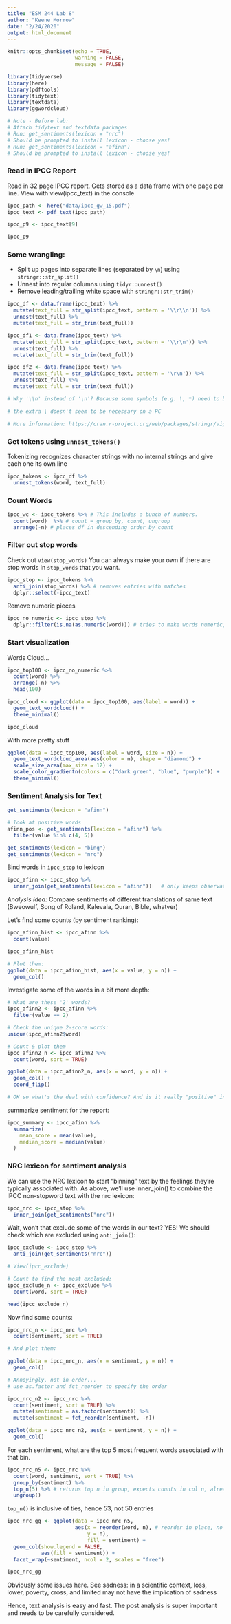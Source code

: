 ```yaml
---
title: "ESM 244 Lab 8"
author: "Keene Morrow"
date: "2/24/2020"
output: html_document
---
```


```r
knitr::opts_chunk$set(echo = TRUE,
                      warning = FALSE,
                      message = FALSE)

library(tidyverse)
library(here)
library(pdftools)
library(tidytext)
library(textdata) 
library(ggwordcloud)

# Note - Before lab:
# Attach tidytext and textdata packages
# Run: get_sentiments(lexicon = "nrc")
# Should be prompted to install lexicon - choose yes!
# Run: get_sentiments(lexicon = "afinn")
# Should be prompted to install lexicon - choose yes!
```

### Read in IPCC Report

Read in 32 page IPCC report.  Gets stored as a data frame with one page per line.
View with view(ipcc_text) in the console

```r
ipcc_path <- here("data/ipcc_gw_15.pdf")
ipcc_text <- pdf_text(ipcc_path)

ipcc_p9 <- ipcc_text[9]

ipcc_p9
```


### Some wrangling:

- Split up pages into separate lines (separated by `\n`) using `stringr::str_split()`
- Unnest into regular columns using `tidyr::unnest()`
- Remove leading/trailing white space with `stringr::str_trim()`

```r
ipcc_df <- data.frame(ipcc_text) %>% 
  mutate(text_full = str_split(ipcc_text, pattern = '\\r\\n')) %>% 
  unnest(text_full) %>% 
  mutate(text_full = str_trim(text_full)) 

ipcc_df1 <- data.frame(ipcc_text) %>% 
  mutate(text_full = str_split(ipcc_text, pattern = '\\r\n')) %>% 
  unnest(text_full) %>% 
  mutate(text_full = str_trim(text_full))

ipcc_df2 <- data.frame(ipcc_text) %>% 
  mutate(text_full = str_split(ipcc_text, pattern = '\r\n')) %>% 
  unnest(text_full) %>% 
  mutate(text_full = str_trim(text_full)) 

# Why '\\n' instead of '\n'? Because some symbols (e.g. \, *) need to be called literally with a starting \ to escape the regular expression. For example, \\a for a string actually contains \a. So the string that represents the regular expression '\n' is actually '\\n'.

# the extra \ doesn't seem to be necessary on a PC

# More information: https://cran.r-project.org/web/packages/stringr/vignettes/regular-expressions.html
```

### Get tokens using `unnest_tokens()`

Tokenizing recognizes character strings with no internal strings and give each one its own line

```r
ipcc_tokens <- ipcc_df %>%
  unnest_tokens(word, text_full)
```

### Count Words
```r
ipcc_wc <- ipcc_tokens %>% # This includes a bunch of numbers.
  count(word)  %>% # count = group_by, count, ungroup
  arrange(-n) # places df in descending order by count

```

### Filter out stop words
Check out `view(stop_words)`
You can always make your own if there are stop words in `stop_words` that you want.

```r
ipcc_stop <- ipcc_tokens %>%
  anti_join(stop_words) %>% # removes entries with matches
  dplyr::select(-ipcc_text)
```

Remove numeric pieces
```r
ipcc_no_numeric <- ipcc_stop %>%
  dplyr::filter(is.na(as.numeric(word))) # tries to make words numeric, then filters for just the ones that are NA aka are words
```

### Start visualization

Words Cloud...
```r
ipcc_top100 <- ipcc_no_numeric %>%
  count(word) %>%
  arrange(-n) %>%
  head(100)

ipcc_cloud <- ggplot(data = ipcc_top100, aes(label = word)) +
  geom_text_wordcloud() +
  theme_minimal()

ipcc_cloud
```

With more pretty stuff
```r
ggplot(data = ipcc_top100, aes(label = word, size = n)) +
  geom_text_wordcloud_area(aes(color = n), shape = "diamond") +
  scale_size_area(max_size = 12) +
  scale_color_gradientn(colors = c("dark green", "blue", "purple")) +
  theme_minimal()
```

### Sentiment Analysis for Text

```r
get_sentiments(lexicon = "afinn")

# look at positive words
afinn_pos <- get_sentiments(lexicon = "afinn") %>%
  filter(value %in% c(4, 5))

get_sentiments(lexicon = "bing")
get_sentiments(lexicon = "nrc")
```

Bind words in `ipcc_stop` to lexicon

```r
ipcc_afinn <- ipcc_stop %>%
  inner_join(get_sentiments(lexicon = "afinn"))   # only keeps observations with a match across two data frames
```

*Analysis Idea:* Compare sentiments of different translations of same text (Bweowulf, Song of Roland, Kalevala, Quran, Bible, whatver) 

Let's find some counts (by sentiment ranking):
```r
ipcc_afinn_hist <- ipcc_afinn %>% 
  count(value)

ipcc_afinn_hist

# Plot them: 
ggplot(data = ipcc_afinn_hist, aes(x = value, y = n)) +
  geom_col()
```

Investigate some of the words in a bit more depth:
```r
# What are these '2' words?
ipcc_afinn2 <- ipcc_afinn %>% 
  filter(value == 2)
```

```r
# Check the unique 2-score words:
unique(ipcc_afinn2$word)

# Count & plot them
ipcc_afinn2_n <- ipcc_afinn2 %>% 
  count(word, sort = TRUE)

ggplot(data = ipcc_afinn2_n, aes(x = word, y = n)) +
  geom_col() +
  coord_flip()

# OK so what's the deal with confidence? And is it really "positive" in the emotion sense? 
```

summarize sentiment for the report: 
```r
ipcc_summary <- ipcc_afinn %>% 
  summarize(
    mean_score = mean(value),
    median_score = median(value)
  )
```

### NRC lexicon for sentiment analysis

We can use the NRC lexicon to start "binning" text by the feelings they're typically associated with. As above, we'll use inner_join() to combine the IPCC non-stopword text with the nrc lexicon: 

```r
ipcc_nrc <- ipcc_stop %>% 
  inner_join(get_sentiments("nrc"))
```

Wait, won't that exclude some of the words in our text? YES! We should check which are excluded using `anti_join()`:

```r
ipcc_exclude <- ipcc_stop %>% 
  anti_join(get_sentiments("nrc"))

# View(ipcc_exclude)

# Count to find the most excluded:
ipcc_exclude_n <- ipcc_exclude %>% 
  count(word, sort = TRUE)

head(ipcc_exclude_n)
```

Now find some counts: 
```r
ipcc_nrc_n <- ipcc_nrc %>% 
  count(sentiment, sort = TRUE)

# And plot them:

ggplot(data = ipcc_nrc_n, aes(x = sentiment, y = n)) +
  geom_col()

# Annoyingly, not in order...
# use as.factor and fct_reorder to specify the order

ipcc_nrc_n2 <- ipcc_nrc %>% 
  count(sentiment, sort = TRUE) %>%
  mutate(sentiment = as.factor(sentiment)) %>%
  mutate(sentiment = fct_reorder(sentiment, -n))

ggplot(data = ipcc_nrc_n2, aes(x = sentiment, y = n)) +
  geom_col()
```

For each sentiment, what are the top 5 most frequent words associated with that bin.

```r
ipcc_nrc_n5 <- ipcc_nrc %>%
  count(word, sentiment, sort = TRUE) %>%
  group_by(sentiment) %>%
  top_n(5) %>% # returns top n in group, expects counts in col n, already grouped
  ungroup()


```

`top_n()` is inclusive of ties, hence 53, not 50 entries

```r
ipcc_nrc_gg <- ggplot(data = ipcc_nrc_n5,
                      aes(x = reorder(word, n), # reorder in place, no factor needed
                          y = n),
                          fill = sentiment) +
  geom_col(show.legend = FALSE,
           aes(fill = sentiment)) +
  facet_wrap(~sentiment, ncol = 2, scales = "free")

ipcc_nrc_gg
```

Obviously some issues here.
See sadness: in a scientific context, loss, lower, poverty, cross, and limited may not have the implication of sadness

Hence, text analysis is easy and fast.
The post analysis is super important and needs to be carefully considered.
